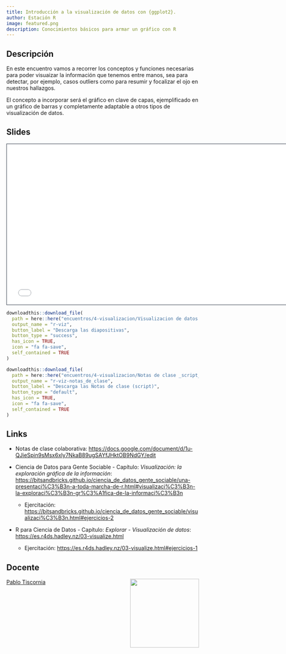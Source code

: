 ```yaml
---
title: Introducción a la visualización de datos con {ggplot2}. 
author: Estación R
image: featured.png
description: Conocimientos básicos para armar un gráfico con R
---
```


## Descripción

En este encuentro vamos a recorrer los conceptos y funciones necesarias para poder visuaizar la información que tenemos entre manos, sea para detectar, por ejemplo, casos outliers como para resumir y focalizar el ojo en nuestros hallazgos.

El concepto a incorporar será el gráfico en clave de capas, ejemplificado en un gráfico de barras y completamente adaptable a otros tipos de visualización de datos.

## Slides

```{=html}
<iframe class="slide-deck" src="/encuentros/4-visualizacion/r-viz-speaker.html" height="420" width="747" style="border: 1px solid #2e3846;"></iframe>
```
```r
downloadthis::download_file(
  path = here::here("encuentros/4-visualizacion/Visualizacion de datos con ggplot2.pdf"),
  output_name = "r-viz",
  button_label = "Descarga las diapositivas",
  button_type = "success",
  has_icon = TRUE,
  icon = "fa fa-save",
  self_contained = TRUE
)
```

```r
downloadthis::download_file(
  path = here::here("encuentros/4-visualizacion/Notas de clase _script_ - Encuentro visualizacion.R"),
  output_name = "r-viz-notas_de_clase",
  button_label = "Descarga las Notas de clase (script)",
  button_type = "default",
  has_icon = TRUE,
  icon = "fa fa-save",
  self_contained = TRUE
)
```

## Links

-   Notas de clase colaborativa: <https://docs.google.com/document/d/1u-QJieSpin9sMsx6xly7NkaB89ugSAYfJHktOB9NdGY/edit>

-   Ciencia de Datos para Gente Sociable - Capítulo: *Visualización: la exploración gráfica de la información*: <https://bitsandbricks.github.io/ciencia_de_datos_gente_sociable/una-presentaci%C3%B3n-a-toda-marcha-de-r.html#visualizaci%C3%B3n-la-exploraci%C3%B3n-gr%C3%A1fica-de-la-informaci%C3%B3n>

    -   Ejercitación: <https://bitsandbricks.github.io/ciencia_de_datos_gente_sociable/visualizaci%C3%B3n.html#ejercicios-2>

-   R para Ciencia de Datos - Capítulo: *Explorar - Visualización de datos*: <https://es.r4ds.hadley.nz/03-visualize.html>

    -   Ejercitación: <https://es.r4ds.hadley.nz/03-visualize.html#ejercicios-1>

## Docente

![](../../img/foto_perfil.jpeg){style="float: right; padding-left: 10px;" fig-alt="Foto de Pablo Tiscornia" width="180"}

[Pablo Tiscornia](https://pablotis.github.io/intro-r-quarto/profesor.html)
